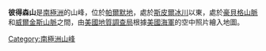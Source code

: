 {{coord|75|50|S|67|55|W|display=title}}

'''彼得森山'''是[[南極洲|南極洲]]的山峰，位於[[帕爾默地|帕爾默地]]，處於[[斯皮爾冰川|斯皮爾冰川]]以東，處於[[豪貝格山脈|豪貝格山脈]]和[[威爾金斯山脈|威爾金斯山脈]]之間，由[[美國地質調查局|美國地質調查局]]根據[[美國海軍|美國海軍]]的空中照片繪入地圖。

{{Antarctica-geo-stub}}
[[Category:南極洲山峰|Category:南極洲山峰]]